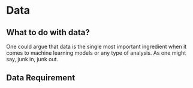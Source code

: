 # Data  

## What to do with data?  

One could argue that data is the single most important ingredient when it comes to machine learning models or any type of analysis. As one might say, junk in, junk out.  

## Data Requirement  

